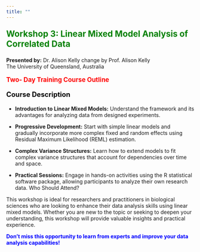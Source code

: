 ```yaml
---
title: ""
---
```


<p style="color: green; font-size: 1.6em; font-weight: bold;">
Workshop 3: Linear Mixed Model Analysis of Correlated Data
</p>

<p><strong>Presented by:</strong> Dr. Alison Kelly change by Prof. Alison Kelly<br>
                         The University of Queensland, Australia</p>

<p style="color: red; font-size: 1.2em; font-weight: bold;">
Two- Day Training Course Outline
</p>

<p style="color: black; font-size: 1.3em; font-weight: bold;">
Course Description
</p>

- **Introduction to Linear Mixed Models:** Understand the framework and its advantages for analyzing data from designed experiments.

- **Progressive Development:** Start with simple linear models and gradually incorporate more complex fixed and random effects using Residual Maximum Likelihood (REML) estimation.

- **Complex Variance Structures:** Learn how to extend models to fit complex variance structures that account for dependencies over time and space.

- **Practical Sessions:** Engage in hands-on activities using the R statistical software package, allowing participants to analyze their own research data.
Who Should Attend?

This workshop is ideal for researchers and practitioners in biological sciences who are looking to enhance their data analysis skills using linear mixed models. Whether you are new to the topic or seeking to deepen your understanding, this workshop will provide valuable insights and practical experience.


<p style="color: blue; font-size: 1.0em; font-weight: bold;">
Don’t miss this opportunity to learn from experts and improve your data analysis capabilities!
</p>




